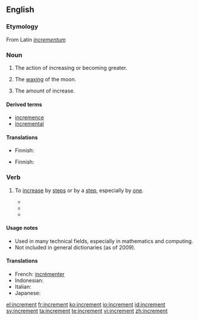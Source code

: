 ==English==

===Etymology===
From Latin ''[[incrementum]]''

===Noun===
{{en-noun}}

# The action of increasing or becoming greater.
# {{heraldry}} The [[wax|waxing]] of the moon.
# The amount of increase.

====Derived terms====
* [[incremence]] {{i|rare}}
* [[incremental]]

====Translations====
{{trans-top|The action of increasing or becoming greater}}
* Finnish: {{t+|fi|kasvu}}
{{trans-mid}}
{{trans-bottom}}

{{trans-top|The waxing of the moon}}
{{trans-mid}}
{{trans-bottom}}

{{trans-top|The amount of increase}}
* Finnish: {{t+|fi|kasvu}}
{{trans-mid}}
{{trans-bottom}}

===Verb===
{{en-verb}}

# {{intransitive|transitive}} To [[increase]] by [[step]]s or by a [[step]], especially by [[one]].
#*{{quote-journal|title=On Magnetic Circuits|author=H. E. J. G. Du Bois|work=Philosophical magazine‎|page=346|year=1890|passage=... any given value just before observing, the actual pressures must as frequently be '''incremented''' as decremented, both in the "on" and the "off" series.}}
#*{{quote-news|title=Busiest two weeks for recruiters|work=Recruiter Magazine|date=Jan 23|year=2007|passage=public sector professional services recruitment, has seen a strong seasonal upturn which has '''incremented''' year on year since 2002 by an average of 12%.}}
#*{{quote-book|title=The UNIX programming environment|page=124|author=Brian W. Kernighan|coauthors=Rob Pike|year=1984|passage=The first for loop looks at each word in the input line, '''incrementing''' the element of array num subscripted by the word.}}

====Usage notes====
*Used in many technical fields, especially in mathematics and computing.
*Not included in general dictionaries (as of 2009).

====Translations====
{{trans-top}}
* French: [[incrémenter]]
* Indonesian: {{t+|id|naik|alt=menaikkan|xs=Indonesian}}
* Italian: {{t+|it|incrementare}}
* Japanese: {{t-|ja|増す|tr=masu|sc=Jpan}}
{{trans-mid}}
{{trans-bottom}}

[[el:increment]]
[[fr:increment]]
[[ko:increment]]
[[io:increment]]
[[id:increment]]
[[sv:increment]]
[[ta:increment]]
[[te:increment]]
[[vi:increment]]
[[zh:increment]]